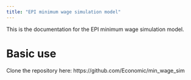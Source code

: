 ```yaml
---
title: "EPI minimum wage simulation model"
---
```


This is the documentation for the EPI minimum wage simulation model.

# Basic use

Clone the repository here: https://github.com/Economic/min_wage_sim

